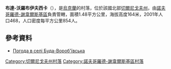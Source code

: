 {{coord|52|14|59|N|33|3|19|E|scale:100000|display=title}}

'''布達-沃羅布伊夫西卡'''（{{lang-uk|Буда-Вороб'ївська}}），是[[烏克蘭|烏克蘭]]的村落，位於該國北部[[切爾尼戈夫州|切爾尼戈夫州]]，由[[諾夫哥羅德-謝韋爾斯基區|諾夫哥羅德-謝韋爾斯基區]]負責管轄，面積1.48平方公里，海拔高度164米，2001年人口468，人口密度每平方公里854人。

==參考資料==
* [http://weather.in.ua/ua/chernigovskaja/2163 Погода в селі Буда-Вороб'ївська] {{Wayback|url=http://weather.in.ua/ua/chernigovskaja/2163 |date=20160305204923 }}

[[Category:切爾尼戈夫州村落|Category:切爾尼戈夫州村落]]
[[Category:諾夫哥羅德-謝韋爾斯基區村落|Category:諾夫哥羅德-謝韋爾斯基區村落]]


{{Chernihiv-geo-stub}}